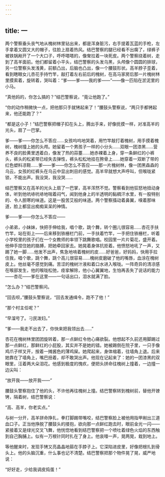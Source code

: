 ```yaml
---
---
---
```

title: 一
---




两个警察垂头丧气地从槐树林里钻出来，都是浑身脏污，右手提着瓦蓝的手枪，左手拿着又圆又大的帽子，往脸上扇着热风。结巴警察的腿已经看不出瘸了，绿裤子被铁锅剐开了一个大口子，呼呼嗒嗒的，像耷拉着一块死皮。两个警察绕着树，走到了高羊面前。他们都留着小平头，结巴警察的头发乌黑，头颅像个圆圆的排球，另一位警察头发浅黄，前额凸出，后脑也凸出，像一个腰鼓形状。高羊脖子歪着，看到瞎眼女儿杏花手持竹竿，敲打着左右前后的槐树，在高马家房后那一片槐树林里摸索着，旋转着，哭叫着：“爹——爹——我的爹——”——像一匹陷在淤泥里的小马。

“真他妈的，你怎么搞的？”结巴警察说，“竟让他跑了。”

“你的动作稍微快一点，把他那只手就铐起来了！”腰鼓头警察说，“两只手都铐起来，他还能跑了？”

“都是这小子！”结巴警察把帽子扣在头上，腾出手来，好像抚摸一样，对准高羊的光头，扇了一巴掌。

爹——爹——你怎么不答应……女孩呜呜地哭着，用竹竿敲打着槐树，用手摸着槐树，槐树撞上她的头颅。她留着一个男孩子一样的小分头……双眼一团漆黑……营养不良的脸黄里透着白，像发了热的蒜薹……她赤裸着上身，穿一条鲜红的小裤头，裤头的松紧带已经失去弹性，裤头松松地挂在胯骨上……她穿着一双断了带的红色塑料凉鞋……爹——爹——你怎么不答应——那一片槐树林，像一团黑森森的乌云，女孩的红裤头在乌云中显出刺目的感觉。高羊早就想大声呼叫，但喉咙紧锁，不能出声。我没哭，我没哭……

结巴警察又在高羊的光头上扇了一巴掌，高羊浑然不觉。警察看到他狂怒地扭动身体，听到他吭哧吭哧地喘着闷气，闻到他身上的半透明的黏稠汗水里，有一股特别的、令人胆寒的味道。这是一股苦艾般的味道。两个警察搐动着鼻翼，嗅着那味道，脸上都显出痴痴呆呆的神情。

爹——爹——你怎么不答应——

小弟弟，小妹妹，快把手伸给我，唱个歌，跳个舞，转个圈儿很容易……杏花手扶竹竿，站在街上——后来移到铁栅栏门前，一手扶着竹竿，一手把住铁栅栏，听着小学校里的孩子们在一个女教师的率领下跳舞歌唱。校园里一片片菊花，盛开着。他伸手捏住她的胳膊，把她牵回家去。她晃着身体抗拒着。他愤怒地吼了一声，又踢了她一脚……他发不出声，焦急地啃着槐树的皮……好爸爸，好妈妈，快用手拉住我，唱个歌，跳个舞，跳个高儿很容易……槐树皮磨破了他的嘴唇，血涂在槐树皮上。他丝毫不感觉到痛。苦涩的槐树汁液和着口水进入喉咙。一阵奇异的清凉感在喉部发生，他的喉咙松弛，痉挛解除，他小心翼翼地，生怕再丢失了说话的能力——杏花——爹在这里——一句话出口，泪水就满了脸。

“怎么办？”结巴警察问。

“回去呗，”腰鼓头警察说，“回去发通缉令，跑不了他！”

“那个村主任呢？”

“早溜号了。刁民泼妇。”

“爹——我走不出去了，你快来把我领出去……”

杏花在槐树林里团团旋转着，那一点鲜红令他心痛欲裂。他想起不久前还用脚踢过那一点鲜红，那鲜红的小屁股，其实并不是她的错。她被踢倒在院子里，一只手像鸡爪子样叉开，按着一摊酱色的薄鸡屎。她爬起来，身体缩着，往墙角上退。后来她靠在了墙角上，嘴巴扭着，却不敢哭出声。他现在记起来了：她的一团漆黑的双眼里，汪着两大朵泪花。他感到极度的愧疚，便把头拼命往槐树上撞着，一边撞一边尖叫：

“放开我——放开我——”

腰鼓头警察抱住了他的头，不许他再往槐树上撞。结巴警察转到槐树前，替他开镣铐，隔着树，结巴警察说：

“高、高羊，你老实点。”

与树一分开，高羊拼命挣扎，拳打脚踢带嘴咬，结巴警察脸上被他用指甲剐出三道血口子。正当他挣脱了腰鼓头的搂抱，欲向那一点鲜红跑去时，眼前金光一闪——紧接着又是绿光交叉飞舞，他恍惚地看到结巴警察把一个喷吐着绿色火焰的东西触到自己胸脯上。似有一万根针同时扎在了身上。他哀嚎一声，晃两晃，栽到地上。

等他醒来时，发现手铐又亮晶晶地箍在手脖子上。它深陷进皮里，好像把根扎到骨头上。他的头脑沉重，什么事也记不清楚。结巴警察把那个物件晃了晃，威严地说：

“好好走，少给我调皮捣蛋！”